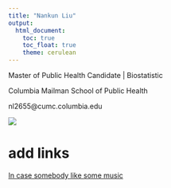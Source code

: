 ```yaml
---
title: "Nankun Liu"
output: 
  html_document:
    toc: true
    toc_float: true
    theme: cerulean
---
```


Master of Public Health Candidate | Biostatistic

Columbia Mailman School of Public Health

nl2655@cumc.columbia.edu


![](material/DSC00770.jpg)


# add links

[In case somebody like some music](https://live.bilibili.com/157901)



